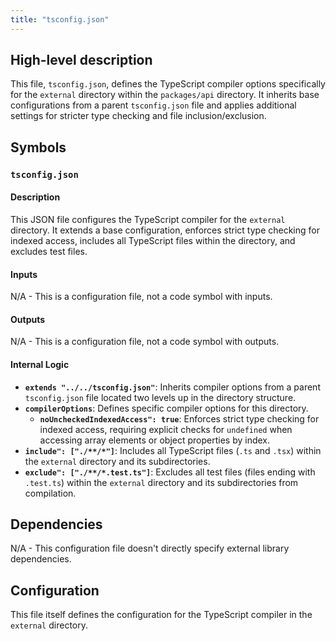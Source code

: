 ```yaml
---
title: "tsconfig.json"
---
```


## High-level description
This file, `tsconfig.json`, defines the TypeScript compiler options specifically for the `external` directory within the `packages/api` directory. It inherits base configurations from a parent `tsconfig.json` file and applies additional settings for stricter type checking and file inclusion/exclusion.

## Symbols
### `tsconfig.json`
#### Description
This JSON file configures the TypeScript compiler for the `external` directory. It extends a base configuration, enforces strict type checking for indexed access, includes all TypeScript files within the directory, and excludes test files.

#### Inputs
N/A - This is a configuration file, not a code symbol with inputs.

#### Outputs
N/A - This is a configuration file, not a code symbol with outputs.

#### Internal Logic
- **`extends "../../tsconfig.json"`**: Inherits compiler options from a parent `tsconfig.json` file located two levels up in the directory structure.
- **`compilerOptions`**: Defines specific compiler options for this directory.
    - **`noUncheckedIndexedAccess": true`**: Enforces strict type checking for indexed access, requiring explicit checks for `undefined` when accessing array elements or object properties by index.
- **`include": ["./**/*"]`**: Includes all TypeScript files (`.ts` and `.tsx`) within the `external` directory and its subdirectories.
- **`exclude": ["./**/*.test.ts"]`**: Excludes all test files (files ending with `.test.ts`) within the `external` directory and its subdirectories from compilation.

## Dependencies
N/A - This configuration file doesn't directly specify external library dependencies.

## Configuration
This file itself defines the configuration for the TypeScript compiler in the `external` directory.
